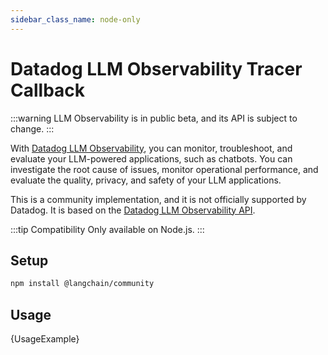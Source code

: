 ```yaml
---
sidebar_class_name: node-only
---
```



# Datadog LLM Observability Tracer Callback

:::warning
LLM Observability is in public beta, and its API is subject to change.
:::

With [Datadog LLM Observability](https://docs.datadoghq.com/llm_observability/), you can monitor, troubleshoot, and evaluate your LLM-powered applications, such as chatbots. You can investigate the root cause of issues, monitor operational performance, and evaluate the quality, privacy, and safety of your LLM applications.

This is a community implementation, and it is not officially supported by Datadog. It is based on the [Datadog LLM Observability API](https://docs.datadoghq.com/llm_observability/api).

:::tip Compatibility
Only available on Node.js.
:::

## Setup


<IntegrationInstallTooltip></IntegrationInstallTooltip>

```bash npm2yarn
npm install @langchain/community
```

## Usage


<CodeBlock language="typescript">{UsageExample}</CodeBlock>
